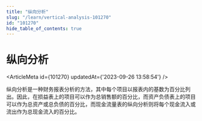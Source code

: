 ```yaml
---
title: "纵向分析"
slug: "/learn/vertical-analysis-101270"
id: "101270"
hide_table_of_contents: true
---
```



# 纵向分析

<ArticleMeta id={101270} updatedAt={'2023-09-26 13:58:54'} />
<div className='border-solid border-b border-t-0 my-4 border-[var(--ifm-color-gray-300)]' />

纵向分析是一种财务报表分析的方法，其中每个项目以报表内的基数为百分比列出。因此，在损益表上的项目可以作为总销售额的百分比，而资产负债表上的项目可以作为总资产或总负债的百分比，而现金流量表的纵向分析则将每个现金流入或流出作为总现金流入的百分比。
